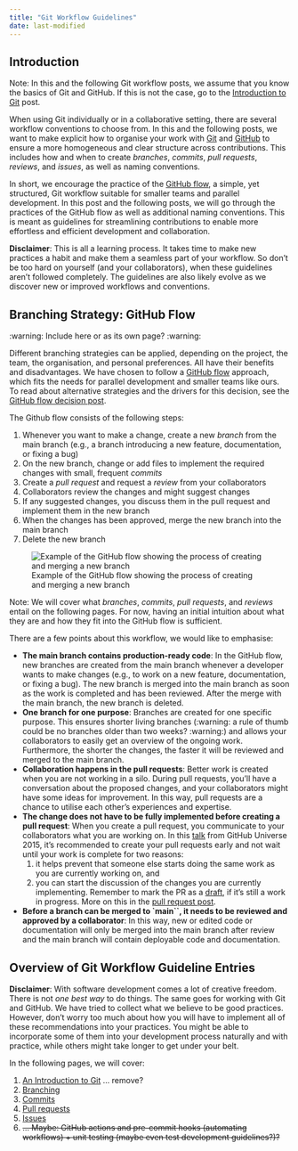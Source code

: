 ```yaml
---
title: "Git Workflow Guidelines"
date: last-modified
---
```


## Introduction

Note: In this and the following Git workflow posts, we assume that you know the basics of Git and GitHub. If this is not the case, go to the [Introduction to Git](git.md) post.

When using Git individually or in a collaborative setting, there are several workflow conventions to choose from. In this and the following posts, we want to make explicit how to organise your work with [Git](https://git-scm.com/) and [GitHub](https://github.com) to ensure a more homogeneous and clear structure across contributions. This includes how and when to create *branches*, *commits*, *pull requests*, *reviews*, and *issues*, as well as naming conventions.

In short, we encourage the practice of the [GitHub flow](https://docs.github.com/en/get-started/quickstart/github-flow), a simple, yet structured, Git workflow suitable for smaller teams and parallel development. In this post and the following posts, we will go through the practices of the GitHub flow as well as additional naming conventions. This is meant as guidelines for streamlining contributions to enable more effortless and efficient development and collaboration.

**Disclaimer**: This is all a learning process. It takes time to make new practices a habit and make them a seamless part of your workflow. So don't be too hard on yourself (and your collaborators), when these guidelines aren't followed completely. The guidelines are also likely evolve as we discover new or improved workflows and conventions.

## Branching Strategy: GitHub Flow

:warning: Include here or as its own page? :warning:

Different branching strategies can be applied, depending on the project, the team, the organisation, and personal preferences. All have their benefits and disadvantages. We have chosen to follow a [GitHub flow](https://docs.github.com/en/get-started/quickstart/github-flow) approach, which fits the needs for parallel development and smaller teams like ours. To read about alternative strategies and the drivers for this decision, see the [GitHub flow decision post](../why-github-flow/index.md).

The Github flow consists of the following steps:

1. Whenever you want to make a change, create a new *branch* from the main branch (e.g., a branch introducing a new feature, documentation, or fixing a bug)
2. On the new branch, change or add files to implement the required changes with small, frequent *commits*
3. Create a *pull request* and request a *review* from your collaborators
4. Collaborators review the changes and might suggest changes
5. If any suggested changes, you discuss them in the pull request and implement them in the new branch
6. When the changes has been approved, merge the new branch into the main branch
7. Delete the new branch

![Example of the GitHub flow showing the process of creating and merging a new branch](/entries/images/github-flow.png)

Note: We will cover what *branches*, *commits*, *pull requests*, and *reviews* entail on the following pages. For now, having an initial intuition about what they are and how they fit into the GitHub flow is sufficient.

There are a few points about this workflow, we would like to emphasise:

- **The main branch contains production-ready code**: In the GitHub flow, new branches are created from the main branch whenever a developer wants to make changes (e.g., to work on a new feature, documentation, or fixing a bug). The new branch is merged into the main branch as soon as the work is completed and has been reviewed. After the merge with the main branch, the new branch is deleted.
- **One branch for one purpose**: Branches are created for one specific purpose. This ensures shorter living branches (:warning: a rule of thumb could be no branches older than two weeks? :warning:) and allows your collaborators to easily get an overview of the ongoing work. Furthermore, the shorter the changes, the faster it will be reviewed and merged to the main branch.
- **Collaboration happens in the pull requests**: Better work is created when you are not working in a silo. During pull requests, you'll have a conversation about the proposed changes, and your collaborators might have some ideas for improvement. In this way, pull requests are a chance to utilise each other's experiences and expertise.
- **The change does not have to be fully implemented before creating a pull request**: When you create a pull request, you communicate to your collaborators what you are working on. In this [talk](https://www.youtube.com/watch?v=vCwuZfK0VG4) from GitHub Universe 2015, it's recommended to create your pull requests early and not wait until your work is complete for two reasons:
  1) it helps prevent that someone else starts doing the same work as you are currently working on, and
  2) you can start the discussion of the changes you are currently implementing. Remember to mark the PR as a [draft](https://docs.github.com/en/pull-requests/collaborating-with-pull-requests/proposing-changes-to-your-work-with-pull-requests/changing-the-stage-of-a-pull-request#converting-a-pull-request-to-a-draft), if it's still a work in progress.
  More on this in the [pull request post](prs.md).
- **Before a branch can be merged to `main``, it needs to be reviewed and approved by a collaborator**: In this way, new or edited code or documentation will only be merged into the main branch after review and the main branch will contain deployable code and documentation.

## Overview of Git Workflow Guideline Entries

**Disclaimer**: With software development comes a lot of creative freedom. There is not *one best way* to do things. The same goes for working with Git and GitHub. We have tried to collect what we believe to be good practices. However, don't worry too much about how you will have to implement all of these recommendations into your practices. You might be able to incorporate some of them into your development process naturally and with practice, while others might take longer to get under your belt.

In the following pages, we will cover:

1. [An Introduction to Git](git.md) ... remove?
2. [Branching](branching.md)
3. [Commits](commits.md)
4. [Pull requests](prs.md)
5. [Issues](issues.md)
6. ~~... Maybe: GitHub actions and pre-commit hooks (automating workflows) + unit testing (maybe even test development guidelines?)?~~

